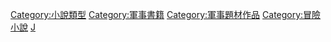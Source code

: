 [[Category:小說類型|Category:小說類型]]
[[Category:軍事書籍|Category:軍事書籍]]
[[Category:軍事題材作品|Category:軍事題材作品]]
[[Category:冒險小說|Category:冒險小說]]
[[Category:各類型虛構作品|J]]
